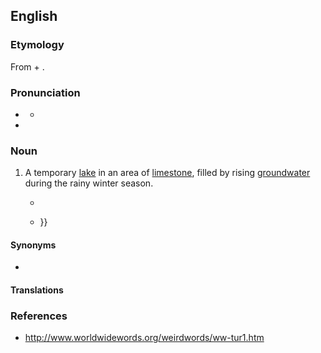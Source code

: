 ==English==
{{was wotd|2013|November|8}}
{{wikipedia|Turlough (lake)}}

===Etymology===
From {{uder|en|ga|tur||dry}} + {{m|ga|loch||lake}}.

===Pronunciation===
* {{a|UK}} {{IPA|en|/ˈtɜː.lɒx/}}
** {{audio|en|LL-Q1860 (eng)-Vealhurl-turlough.wav |Audio (UK)}}
* {{hyphenation|en|tur|lough}}

===Noun===
{{en-noun}}

# {{lb|en|Ireland}} A temporary [[lake]] in an area of [[limestone]], filled by rising [[groundwater]] during the rainy winter season.
#* {{quote-text|en|year=2008|author=David Riley|title=A Celtic Tale|page=75|passage=Naisi said that it was a '''turlough''', or a disappearing lake, and that before the year's end, it would be full of water again.}}
#* {{quote-text|en|year=2011|author=Dermot Bolger|title=The Journey Home|page=108|passage=How deep was that small lake—more a '''turlough''' really, filled with water in autumn and winter, a dry hollow in summer{{...|—and would the car restart for him?}}}}

====Synonyms====
* {{sense|temporary lake}} {{l|en|vernal pool}}

====Translations====
{{trans-top|temporary lake}}
{{trans-mid}}
{{trans-bottom}}

===References===
* http://www.worldwidewords.org/weirdwords/ww-tur1.htm